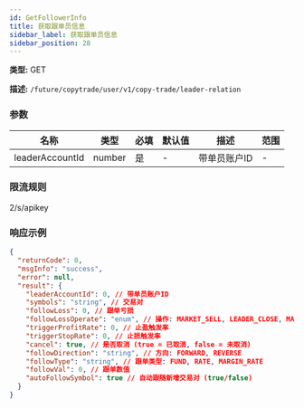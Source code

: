 ```yaml
---
id: GetFollowerInfo
title: 获取跟单员信息
sidebar_label: 获取跟单员信息
sidebar_position: 28
---
```


**类型:** GET

**描述:** `/future/copytrade/user/v1/copy-trade/leader-relation`

### 参数

| 名称            | 类型   | 必填 | 默认值 | 描述         | 范围 |
| --------------- | ------ | ---- | ------ | ------------ | ---- |
| leaderAccountId | number | 是   | -      | 带单员账户ID | -    |

### 限流规则

2/s/apikey

### 响应示例

```json
{
  "returnCode": 0,
  "msgInfo": "success",
  "error": null,
  "result": {
    "leaderAccountId": 0, // 带单员账户ID
    "symbols": "string", // 交易对
    "followLoss": 0, // 跟单亏损
    "followLossOperate": "enum", // 操作: MARKET_SELL, LEADER_CLOSE, MANUAL_PROCESS
    "triggerProfitRate": 0, // 止盈触发率
    "triggerStopRate": 0, // 止损触发率
    "cancel": true, // 是否取消 (true = 已取消, false = 未取消)
    "followDirection": "string", // 方向: FORWARD, REVERSE
    "followType": "string", // 跟单类型: FUND, RATE, MARGIN_RATE
    "followVal": 0, // 跟单数值
    "autoFollowSymbol": true // 自动跟随新增交易对 (true/false)
  }
}
```